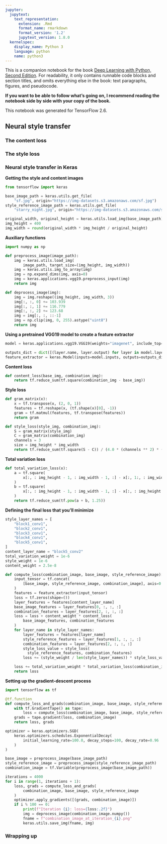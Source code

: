 ```yaml
---
jupyter:
  jupytext:
    text_representation:
      extension: .Rmd
      format_name: rmarkdown
      format_version: '1.2'
      jupytext_version: 1.8.0
  kernelspec:
    display_name: Python 3
    language: python
    name: python3
---
```


<!-- #region colab_type="text" -->
This is a companion notebook for the book [Deep Learning with Python, Second Edition](https://www.manning.com/books/deep-learning-with-python-second-edition?a_aid=keras&a_bid=76564dff). For readability, it only contains runnable code blocks and section titles, and omits everything else in the book: text paragraphs, figures, and pseudocode.

**If you want to be able to follow what's going on, I recommend reading the notebook side by side with your copy of the book.**

This notebook was generated for TensorFlow 2.6.
<!-- #endregion -->

<!-- #region colab_type="text" -->
## Neural style transfer
<!-- #endregion -->

<!-- #region colab_type="text" -->
### The content loss
<!-- #endregion -->

<!-- #region colab_type="text" -->
### The style loss
<!-- #endregion -->

<!-- #region colab_type="text" -->
### Neural style transfer in Keras
<!-- #endregion -->

<!-- #region colab_type="text" -->
**Getting the style and content images**
<!-- #endregion -->

```python
from tensorflow import keras

base_image_path = keras.utils.get_file(
    "sf.jpg", origin="https://img-datasets.s3.amazonaws.com/sf.jpg")
style_reference_image_path = keras.utils.get_file(
    "starry_night.jpg", origin="https://img-datasets.s3.amazonaws.com/starry_night.jpg")

original_width, original_height = keras.utils.load_img(base_image_path).size
img_height = 400
img_width = round(original_width * img_height / original_height)
```

<!-- #region colab_type="text" -->
**Auxiliary functions**
<!-- #endregion -->

```python
import numpy as np

def preprocess_image(image_path):
    img = keras.utils.load_img(
        image_path, target_size=(img_height, img_width))
    img = keras.utils.img_to_array(img)
    img = np.expand_dims(img, axis=0)
    img = keras.applications.vgg19.preprocess_input(img)
    return img

def deprocess_image(img):
    img = img.reshape((img_height, img_width, 3))
    img[:, :, 0] += 103.939
    img[:, :, 1] += 116.779
    img[:, :, 2] += 123.68
    img = img[:, :, ::-1]
    img = np.clip(img, 0, 255).astype("uint8")
    return img
```

<!-- #region colab_type="text" -->
**Using a pretrained VGG19 model to create a feature extractor**
<!-- #endregion -->

```python
model = keras.applications.vgg19.VGG19(weights="imagenet", include_top=False)

outputs_dict = dict([(layer.name, layer.output) for layer in model.layers])
feature_extractor = keras.Model(inputs=model.inputs, outputs=outputs_dict)
```

<!-- #region colab_type="text" -->
**Content loss**
<!-- #endregion -->

```python
def content_loss(base_img, combination_img):
    return tf.reduce_sum(tf.square(combination_img - base_img))
```

<!-- #region colab_type="text" -->
**Style loss**
<!-- #endregion -->

```python
def gram_matrix(x):
    x = tf.transpose(x, (2, 0, 1))
    features = tf.reshape(x, (tf.shape(x)[0], -1))
    gram = tf.matmul(features, tf.transpose(features))
    return gram

def style_loss(style_img, combination_img):
    S = gram_matrix(style_img)
    C = gram_matrix(combination_img)
    channels = 3
    size = img_height * img_width
    return tf.reduce_sum(tf.square(S - C)) / (4.0 * (channels ** 2) * (size ** 2))
```

<!-- #region colab_type="text" -->
**Total variation loss**
<!-- #endregion -->

```python
def total_variation_loss(x):
    a = tf.square(
        x[:, : img_height - 1, : img_width - 1, :] - x[:, 1:, : img_width - 1, :]
    )
    b = tf.square(
        x[:, : img_height - 1, : img_width - 1, :] - x[:, : img_height - 1, 1:, :]
    )
    return tf.reduce_sum(tf.pow(a + b, 1.25))
```

<!-- #region colab_type="text" -->
**Defining the final loss that you'll minimize**
<!-- #endregion -->

```python
style_layer_names = [
    "block1_conv1",
    "block2_conv1",
    "block3_conv1",
    "block4_conv1",
    "block5_conv1",
]
content_layer_name = "block5_conv2"
total_variation_weight = 1e-6
style_weight = 1e-6
content_weight = 2.5e-8

def compute_loss(combination_image, base_image, style_reference_image):
    input_tensor = tf.concat(
        [base_image, style_reference_image, combination_image], axis=0
    )
    features = feature_extractor(input_tensor)
    loss = tf.zeros(shape=())
    layer_features = features[content_layer_name]
    base_image_features = layer_features[0, :, :, :]
    combination_features = layer_features[2, :, :, :]
    loss = loss + content_weight * content_loss(
        base_image_features, combination_features
    )
    for layer_name in style_layer_names:
        layer_features = features[layer_name]
        style_reference_features = layer_features[1, :, :, :]
        combination_features = layer_features[2, :, :, :]
        style_loss_value = style_loss(
          style_reference_features, combination_features)
        loss += (style_weight / len(style_layer_names)) * style_loss_value

    loss += total_variation_weight * total_variation_loss(combination_image)
    return loss
```

<!-- #region colab_type="text" -->
**Setting up the gradient-descent process**
<!-- #endregion -->

```python
import tensorflow as tf

@tf.function
def compute_loss_and_grads(combination_image, base_image, style_reference_image):
    with tf.GradientTape() as tape:
        loss = compute_loss(combination_image, base_image, style_reference_image)
    grads = tape.gradient(loss, combination_image)
    return loss, grads

optimizer = keras.optimizers.SGD(
    keras.optimizers.schedules.ExponentialDecay(
        initial_learning_rate=100.0, decay_steps=100, decay_rate=0.96
    )
)

base_image = preprocess_image(base_image_path)
style_reference_image = preprocess_image(style_reference_image_path)
combination_image = tf.Variable(preprocess_image(base_image_path))

iterations = 4000
for i in range(1, iterations + 1):
    loss, grads = compute_loss_and_grads(
        combination_image, base_image, style_reference_image
    )
    optimizer.apply_gradients([(grads, combination_image)])
    if i % 100 == 0:
        print(f"Iteration {i}: loss={loss:.2f}")
        img = deprocess_image(combination_image.numpy())
        fname = f"combination_image_at_iteration_{i}.png"
        keras.utils.save_img(fname, img)
```

<!-- #region colab_type="text" -->
### Wrapping up
<!-- #endregion -->
